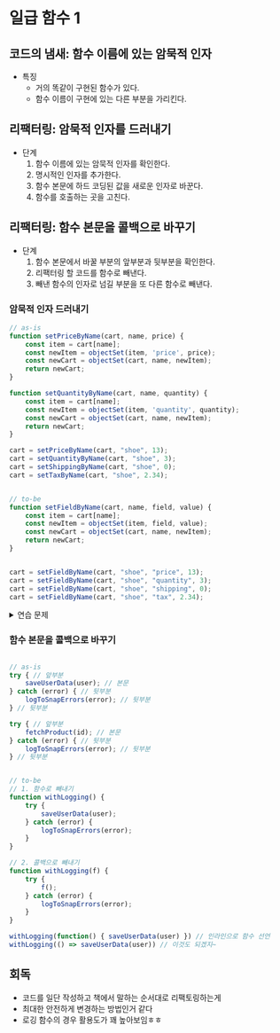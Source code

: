# 일급 함수 1



## 코드의 냄새: 함수 이름에 있는 암묵적 인자

- 특징
  - 거의 똑같이 구현된 함수가 있다.
  - 함수 이름이 구현에 있는 다른 부분을 가리킨다.


## 리팩터링: 암묵적 인자를 드러내기

- 단계
  1. 함수 이름에 있는 암묵적 인자를 확인한다.
  2. 명시적인 인자를 추가한다.
  3. 함수 본문에 하드 코딩된 값을 새로운 인자로 바꾼다.
  4. 함수를 호출하는 곳을 고친다.



## 리팩터링: 함수 본문을 콜백으로 바꾸기

- 단계
  1. 함수 본문에서 바꿀 부분의 앞부분과 뒷부분을 확인한다.
  2. 리팩터링 할 코드를 함수로 빼낸다.
  3. 빼낸 함수의 인자로 넘길 부분을 또 다른 함수로 빼낸다.





### 암묵적 인자 드러내기 

```js
// as-is
function setPriceByName(cart, name, price) {
    const item = cart[name];
    const newItem = objectSet(item, 'price', price);
    const newCart = objectSet(cart, name, newItem);
    return newCart;
}

function setQuantityByName(cart, name, quantity) {
    const item = cart[name];
    const newItem = objectSet(item, 'quantity', quantity);
    const newCart = objectSet(cart, name, newItem);
    return newCart;
}

cart = setPriceByName(cart, "shoe", 13);
cart = setQuantityByName(cart, "shoe", 3);
cart = setShippingByName(cart, "shoe", 0);
cart = setTaxByName(cart, "shoe", 2.34);


// to-be
function setFieldByName(cart, name, field, value) {
    const item = cart[name];
    const newItem = objectSet(item, field, value);
    const newCart = objectSet(cart, name, newItem);
    return newCart;
}


cart = setFieldByName(cart, "shoe", "price", 13);
cart = setFieldByName(cart, "shoe", "quantity", 3);
cart = setFieldByName(cart, "shoe", "shipping", 0);
cart = setFieldByName(cart, "shoe", "tax", 2.34);
```



<details>
 <summary>연습 문제</summary>

### 함수 이름에 있는 암묵적 인자 드러내기

```js
// as-is
function multiplyByFour(emplyoees) {
    return x * 4;
}

function multiplyByPir(emplyoees) {
    return x * 4;
}

// to-be
function multiply(x, y) {
    return x * y;
}

```

```js
// as-is
function incrementQuantityByName(cart, name) {
    const item = cart[name];
    const quantty = item['quantity'];
    const newQuantity = quantity + 1;
    const newItem = objectSet(item, 'quantity', newQuantity);
    const newCart = objectSet(cart, name, newItem);
    return newCart;
}

function incrementSizeByName(cart, name) {
    const item = cart[name];
    const quantty = item['size'];
    const newSize = size + 1;
    const newItem = objectSet(item, 'size', newSize);
    const newCart = objectSet(cart, name, newItem);
    return newCart;
}

// to-be
function incrementFieldByName(cart, name, field) {
    const item = cart[name];
    const value = item[field];
    const newValue = value + 1;
    const newItem = objectSet(item, field, newValue);
    const newCart = objectSet(cart, name, newItem);
    return newCart;
}
```


```js
// as-is
function incrementFieldByName(cart, name, field) {
    const item = cart[name];
    const value = item[field];
    const newValue = value + 1;
    const newItem = objectSet(item, field, newValue);
    const newCart = objectSet(cart, name, newItem);
    return newCart;
}

// to-be
function incrementFieldByName(cart, name, field) {
    const supports = ['size', 'quantity'];
    if (!supports.includes(field)) {
        throw "not supported field"
    }
    const item = cart[name];
    const value = item[field];
    const newValue = value + 1;
    const newItem = objectSet(item, field, newValue);
    const newCart = objectSet(cart, name, newItem);
    return newCart;
}
```


</details>



### 함수 본문을 콜백으로 바꾸기


```js

// as-is
try { // 앞부분
    saveUserData(user); // 본문
} catch (error) { // 뒷부분
    logToSnapErrors(error); // 뒷부분
} // 뒷부분

try { // 앞부분
    fetchProduct(id); // 본문
} catch (error) { // 뒷부분
    logToSnapErrors(error); // 뒷부분
} // 뒷부분


// to-be
// 1. 함수로 빼내기
function withLogging() {
    try { 
        saveUserData(user); 
    } catch (error) { 
        logToSnapErrors(error);
    } 
}

// 2. 콜백으로 빼내기
function withLogging(f) {
    try {
        f();
    } catch (error) {
        logToSnapErrors(error);
    }
}

withLogging(function() { saveUserData(user) }) // 인라인으로 함수 선언
withLogging(() => saveUserData(user)) // 이것도 되겠지~
```



## 회독

- 코드를 일단 작성하고 책에서 말하는 순서대로 리팩토링하는게
- 최대한 안전하게 변경하는 방법인거 같다
- 로깅 함수의 경우 활용도가 꽤 높아보임ㅎㅎ